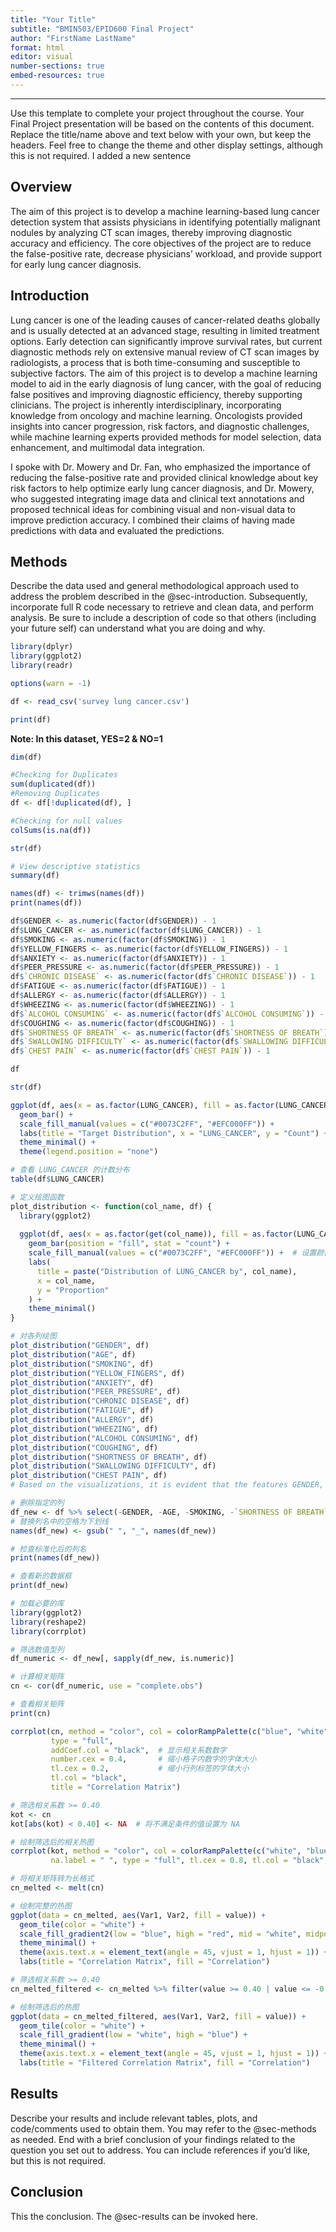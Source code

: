 ```yaml
---
title: "Your Title"
subtitle: "BMIN503/EPID600 Final Project"
author: "FirstName LastName"
format: html
editor: visual
number-sections: true
embed-resources: true
---
```


------------------------------------------------------------------------

Use this template to complete your project throughout the course. Your Final Project presentation will be based on the contents of this document. Replace the title/name above and text below with your own, but keep the headers. Feel free to change the theme and other display settings, although this is not required. I added a new sentence

## Overview {#sec-overview}

The aim of this project is to develop a machine learning-based lung cancer detection system that assists physicians in identifying potentially malignant nodules by analyzing CT scan images, thereby improving diagnostic accuracy and efficiency. The core objectives of the project are to reduce the false-positive rate, decrease physicians' workload, and provide support for early lung cancer diagnosis.

## Introduction {#sec-introduction}

Lung cancer is one of the leading causes of cancer-related deaths globally and is usually detected at an advanced stage, resulting in limited treatment options. Early detection can significantly improve survival rates, but current diagnostic methods rely on extensive manual review of CT scan images by radiologists, a process that is both time-consuming and susceptible to subjective factors. The aim of this project is to develop a machine learning model to aid in the early diagnosis of lung cancer, with the goal of reducing false positives and improving diagnostic efficiency, thereby supporting clinicians. The project is inherently interdisciplinary, incorporating knowledge from oncology and machine learning. Oncologists provided insights into cancer progression, risk factors, and diagnostic challenges, while machine learning experts provided methods for model selection, data enhancement, and multimodal data integration.

I spoke with Dr. Mowery and Dr. Fan, who emphasized the importance of reducing the false-positive rate and provided clinical knowledge about key risk factors to help optimize early lung cancer diagnosis, and Dr. Mowery, who suggested integrating image data and clinical text annotations and proposed technical ideas for combining visual and non-visual data to improve prediction accuracy. I combined their claims of having made predictions with data and evaluated the predictions.

## Methods {#sec-methods}

Describe the data used and general methodological approach used to address the problem described in the @sec-introduction. Subsequently, incorporate full R code necessary to retrieve and clean data, and perform analysis. Be sure to include a description of code so that others (including your future self) can understand what you are doing and why.

```r
library(dplyr)
library(ggplot2)
library(readr)

options(warn = -1)

df <- read_csv('survey lung cancer.csv')

print(df)
```

**Note: In this dataset, YES=2 & NO=1**

```r
dim(df)

#Checking for Duplicates
sum(duplicated(df))
#Removing Duplicates
df <- df[!duplicated(df), ]

#Checking for null values
colSums(is.na(df))
```

```r
str(df)
```

```r
# View descriptive statistics
summary(df)
```

```r
names(df) <- trimws(names(df))
print(names(df))
```

```r
df$GENDER <- as.numeric(factor(df$GENDER)) - 1
df$LUNG_CANCER <- as.numeric(factor(df$LUNG_CANCER)) - 1
df$SMOKING <- as.numeric(factor(df$SMOKING)) - 1
df$YELLOW_FINGERS <- as.numeric(factor(df$YELLOW_FINGERS)) - 1
df$ANXIETY <- as.numeric(factor(df$ANXIETY)) - 1
df$PEER_PRESSURE <- as.numeric(factor(df$PEER_PRESSURE)) - 1
df$`CHRONIC DISEASE` <- as.numeric(factor(df$`CHRONIC DISEASE`)) - 1
df$FATIGUE <- as.numeric(factor(df$FATIGUE)) - 1
df$ALLERGY <- as.numeric(factor(df$ALLERGY)) - 1
df$WHEEZING <- as.numeric(factor(df$WHEEZING)) - 1
df$`ALCOHOL CONSUMING` <- as.numeric(factor(df$`ALCOHOL CONSUMING`)) - 1
df$COUGHING <- as.numeric(factor(df$COUGHING)) - 1
df$`SHORTNESS OF BREATH` <- as.numeric(factor(df$`SHORTNESS OF BREATH`)) - 1
df$`SWALLOWING DIFFICULTY` <- as.numeric(factor(df$`SWALLOWING DIFFICULTY`)) - 1
df$`CHEST PAIN` <- as.numeric(factor(df$`CHEST PAIN`)) - 1

df

```

```r
str(df)
```

```r
ggplot(df, aes(x = as.factor(LUNG_CANCER), fill = as.factor(LUNG_CANCER))) +
  geom_bar() +
  scale_fill_manual(values = c("#0073C2FF", "#EFC000FF")) +
  labs(title = "Target Distribution", x = "LUNG_CANCER", y = "Count") +
  theme_minimal() +
  theme(legend.position = "none")
```

```r
# 查看 LUNG_CANCER 的计数分布
table(df$LUNG_CANCER)

# 定义绘图函数
plot_distribution <- function(col_name, df) {
  library(ggplot2)
  
  ggplot(df, aes(x = as.factor(get(col_name)), fill = as.factor(LUNG_CANCER))) +
    geom_bar(position = "fill", stat = "count") +
    scale_fill_manual(values = c("#0073C2FF", "#EFC000FF")) +  # 设置颜色
    labs(
      title = paste("Distribution of LUNG_CANCER by", col_name),
      x = col_name,
      y = "Proportion"
    ) +
    theme_minimal()
}

# 对各列绘图
plot_distribution("GENDER", df)
plot_distribution("AGE", df)
plot_distribution("SMOKING", df)
plot_distribution("YELLOW_FINGERS", df)
plot_distribution("ANXIETY", df)
plot_distribution("PEER_PRESSURE", df)
plot_distribution("CHRONIC DISEASE", df)
plot_distribution("FATIGUE", df)
plot_distribution("ALLERGY", df)
plot_distribution("WHEEZING", df)
plot_distribution("ALCOHOL CONSUMING", df)
plot_distribution("COUGHING", df)
plot_distribution("SHORTNESS OF BREATH", df)
plot_distribution("SWALLOWING DIFFICULTY", df)
plot_distribution("CHEST PAIN", df)
# Based on the visualizations, it is evident that the features GENDER, AGE, SMOKING, and SHORTNESS OF BREATH show minimal correlation with LUNG CANCER in the dataset. Therefore, we can remove these features to streamline and refine the dataset.
```

```r
# 删除指定的列
df_new <- df %>% select(-GENDER, -AGE, -SMOKING, -`SHORTNESS OF BREATH`)
# 替换列名中的空格为下划线
names(df_new) <- gsub(" ", "_", names(df_new))

# 检查标准化后的列名
print(names(df_new))

# 查看新的数据框
print(df_new)

```

```r
# 加载必要的库
library(ggplot2)
library(reshape2)
library(corrplot)

# 筛选数值型列
df_numeric <- df_new[, sapply(df_new, is.numeric)]

# 计算相关矩阵
cn <- cor(df_numeric, use = "complete.obs")

# 查看相关矩阵
print(cn)

corrplot(cn, method = "color", col = colorRampPalette(c("blue", "white", "red"))(200),
         type = "full", 
         addCoef.col = "black",  # 显示相关系数数字
         number.cex = 0.4,       # 缩小格子内数字的字体大小
         tl.cex = 0.2,           # 缩小行列标签的字体大小
         tl.col = "black", 
         title = "Correlation Matrix")

# 筛选相关系数 >= 0.40
kot <- cn
kot[abs(kot) < 0.40] <- NA  # 将不满足条件的值设置为 NA

# 绘制筛选后的相关热图
corrplot(kot, method = "color", col = colorRampPalette(c("white", "blue"))(200),
         na.label = " ", type = "full", tl.cex = 0.8, tl.col = "black", title = "Filtered Correlation Matrix")

```

```r
# 将相关矩阵转为长格式
cn_melted <- melt(cn)

# 绘制完整的热图
ggplot(data = cn_melted, aes(Var1, Var2, fill = value)) +
  geom_tile(color = "white") +
  scale_fill_gradient2(low = "blue", high = "red", mid = "white", midpoint = 0, limit = c(-1, 1)) +
  theme_minimal() +
  theme(axis.text.x = element_text(angle = 45, vjust = 1, hjust = 1)) +
  labs(title = "Correlation Matrix", fill = "Correlation")

# 筛选相关系数 >= 0.40
cn_melted_filtered <- cn_melted %>% filter(value >= 0.40 | value <= -0.40)

# 绘制筛选后的热图
ggplot(data = cn_melted_filtered, aes(Var1, Var2, fill = value)) +
  geom_tile(color = "white") +
  scale_fill_gradient(low = "white", high = "blue") +
  theme_minimal() +
  theme(axis.text.x = element_text(angle = 45, vjust = 1, hjust = 1)) +
  labs(title = "Filtered Correlation Matrix", fill = "Correlation")

```

## Results {#sec-results}

Describe your results and include relevant tables, plots, and code/comments used to obtain them. You may refer to the @sec-methods as needed. End with a brief conclusion of your findings related to the question you set out to address. You can include references if you'd like, but this is not required.

## Conclusion

This the conclusion. The @sec-results can be invoked here.
